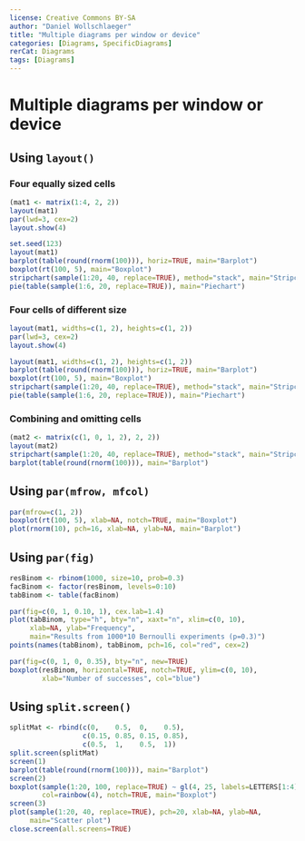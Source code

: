 ---
license: Creative Commons BY-SA
author: "Daniel Wollschlaeger"
title: "Multiple diagrams per window or device"
categories: [Diagrams, SpecificDiagrams]
rerCat: Diagrams
tags: [Diagrams]
---

Multiple diagrams per window or device
=========================

Using `layout()`
-------------------------

### Four equally sized cells
    
```{r rerDiagMultiple01, fig.width=3, fig.height=3}
(mat1 <- matrix(1:4, 2, 2))
layout(mat1)
par(lwd=3, cex=2)
layout.show(4)
```

```{r rerDiagMultiple02}
set.seed(123)
layout(mat1)
barplot(table(round(rnorm(100))), horiz=TRUE, main="Barplot")
boxplot(rt(100, 5), main="Boxplot")
stripchart(sample(1:20, 40, replace=TRUE), method="stack", main="Stripchart")
pie(table(sample(1:6, 20, replace=TRUE)), main="Piechart")
```

### Four cells of different size

```{r rerDiagMultiple03, fig.width=3, fig.height=3}
layout(mat1, widths=c(1, 2), heights=c(1, 2))
par(lwd=3, cex=2)
layout.show(4)
```

```{r rerDiagMultiple04}
layout(mat1, widths=c(1, 2), heights=c(1, 2))
barplot(table(round(rnorm(100))), horiz=TRUE, main="Barplot")
boxplot(rt(100, 5), main="Boxplot")
stripchart(sample(1:20, 40, replace=TRUE), method="stack", main="Stripchart")
pie(table(sample(1:6, 20, replace=TRUE)), main="Piechart")
```

### Combining and omitting cells

```{r rerDiagMultiple05}
(mat2 <- matrix(c(1, 0, 1, 2), 2, 2))
layout(mat2)
stripchart(sample(1:20, 40, replace=TRUE), method="stack", main="Stripchart")
barplot(table(round(rnorm(100))), main="Barplot")
```

Using `par(mfrow, mfcol)`
-------------------------

```{r rerDiagMultiple06}
par(mfrow=c(1, 2))
boxplot(rt(100, 5), xlab=NA, notch=TRUE, main="Boxplot")
plot(rnorm(10), pch=16, xlab=NA, ylab=NA, main="Barplot")
```

Using `par(fig)`
-------------------------

```{r}
resBinom <- rbinom(1000, size=10, prob=0.3)
facBinom <- factor(resBinom, levels=0:10)
tabBinom <- table(facBinom)
```

```{r rerDiagMultiple07}
par(fig=c(0, 1, 0.10, 1), cex.lab=1.4)
plot(tabBinom, type="h", bty="n", xaxt="n", xlim=c(0, 10),
     xlab=NA, ylab="Frequency",
     main="Results from 1000*10 Bernoulli experiments (p=0.3)")
points(names(tabBinom), tabBinom, pch=16, col="red", cex=2)

par(fig=c(0, 1, 0, 0.35), bty="n", new=TRUE)
boxplot(resBinom, horizontal=TRUE, notch=TRUE, ylim=c(0, 10), 
        xlab="Number of successes", col="blue")
```

Using `split.screen()`
-------------------------

```{r rerDiagMultiple08}
splitMat <- rbind(c(0,    0.5,  0,    0.5),
                  c(0.15, 0.85, 0.15, 0.85),
                  c(0.5,  1,    0.5,  1))
split.screen(splitMat)
screen(1)
barplot(table(round(rnorm(100))), main="Barplot")
screen(2)
boxplot(sample(1:20, 100, replace=TRUE) ~ gl(4, 25, labels=LETTERS[1:4]),
        col=rainbow(4), notch=TRUE, main="Boxplot")
screen(3)
plot(sample(1:20, 40, replace=TRUE), pch=20, xlab=NA, ylab=NA,
     main="Scatter plot")
close.screen(all.screens=TRUE)
```
